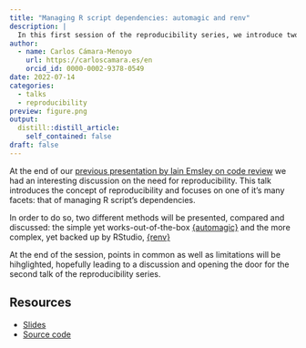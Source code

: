 ```yaml
---
title: "Managing R script dependencies: automagic and renv"
description: |
  In this first session of the reproducibility series, we introduce two methods to deal with library dependencies: {automagic} and {renv}
author:
  - name: Carlos Cámara-Menoyo
    url: https://carloscamara.es/en
    orcid_id: 0000-0002-9378-0549
date: 2022-07-14
categories:
  - talks
  - reproducibility
preview: figure.png
output:
  distill::distill_article:
    self_contained: false
draft: false
---
```


At the end of our [previous presentation by Iain Emsley on code review](/posts/2022-05-25-2022-05-17-code-review/) we had an interesting discussion on the need for reproducibility. This talk introduces the concept of reproducibility and focuses on one of it's many facets: that of managing R script's dependencies.

In order to do so, two different methods will be presented, compared and discussed: the simple yet works-out-of-the-box [{automagic}](https://github.com/cole-brokamp/automagic) and the more complex, yet backed up by RStudio, [{renv}](https://github.com/rstudio/renv/)

At the end of the session, points in common as well as limitations will be hihglighted, hopefully leading to a discussion and opening the door for the second talk of the reproducibility series. 


## Resources

* [Slides](https://ccamara.github.io/wrug-depedencies/slides.html#1)
* [Source code](https://github.com/ccamara/wrug-depedencies)


